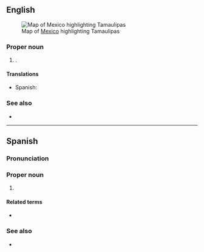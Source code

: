 ==English==
[[File:Mexico map, MX-TAM.svg|thumb|Map of [[Mexico]] highlighting Tamaulipas]]

===Proper noun===
{{en-proper noun}}

# {{place|en|state|c/Mexico}}.

====Translations====
{{trans-top|state of Mexico}}
* Spanish: {{t+|es|Tamaulipas|m}}
{{trans-mid}}
{{trans-bottom}}

===See also===
* {{pedia}}

----

==Spanish==

===Pronunciation===
{{es-IPA}}

===Proper noun===
{{es-proper noun|m}}

# {{place|es|state|c/Mexico}}

====Related terms====
* {{l|es|tamaulipeco}}

===See also===
* {{pedia|lang=es}}
